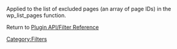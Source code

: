 Applied to the list of excluded pages (an array of page IDs) in the wp_list_pages function.

{{Stub}}

Return to [[Plugin API/Filter Reference]]

[[Category:Filters]]